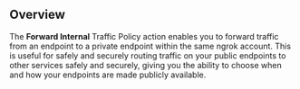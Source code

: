 ## Overview

The **Forward Internal** Traffic Policy action enables you to forward traffic from an endpoint to a private endpoint within the same ngrok account. This is useful for safely and securely routing traffic on your public endpoints to other services safely and securely, giving you the ability to choose when and how your endpoints are made publicly available.
